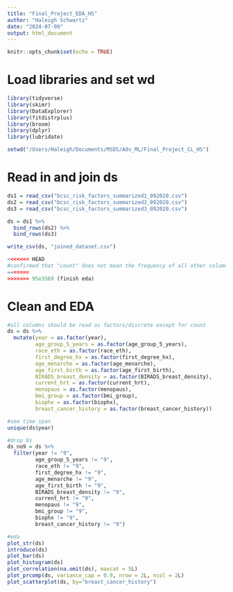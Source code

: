 ```yaml
---
title: "Final_Project_EDA_HS"
author: "Haleigh Schwartz"
date: "2024-07-09"
output: html_document
---
```


```r
knitr::opts_chunk$set(echo = TRUE)
```

# Load libraries and set wd
```r
library(tidyverse)
library(skimr)
library(DataExplorer)
library(fitdistrplus)
library(broom)
library(dplyr)
library(lubridate)

setwd("/Users/Haleigh/Documents/MSDS/Adv_ML/Final_Project_CL_HS")

```

# Read in and join ds
```r
ds1 = read_csv("bcsc_risk_factors_summarized1_092020.csv")
ds2 = read_csv("bcsc_risk_factors_summarized2_092020.csv")
ds3 = read_csv("bcsc_risk_factors_summarized3_092020.csv")

ds = ds1 %>%
  bind_rows(ds2) %>%
  bind_rows(ds3)

write_csv(ds, "joined_dataset.csv")

<<<<<<< HEAD
#confirmed that "count" does not mean the frequency of all other columns. emailed 7/8/24 to ask what it means
=======
>>>>>>> 95e3569 (finish eda)

```
# Clean and EDA
```r
#all columns should be read as factors/discrete except for count
ds = ds %>%
  mutate(year = as.factor(year),
         age_group_5_years = as.factor(age_group_5_years),
         race_eth = as.factor(race_eth),
         first_degree_hx = as.factor(first_degree_hx),
         age_menarche = as.factor(age_menarche),
         age_first_birth = as.factor(age_first_birth),
         BIRADS_breast_density = as.factor(BIRADS_breast_density),
         current_hrt = as.factor(current_hrt),
         menopaus = as.factor(menopaus),
         bmi_group = as.factor(bmi_group),
         biophx = as.factor(biophx),
         breast_cancer_history = as.factor(breast_cancer_history))

#see time span
unique(ds$year)

#drop 9s
ds_no9 = ds %>% 
  filter(year != "9",
         age_group_5_years != "9",
         race_eth != "9",
         first_degree_hx != "9",
         age_menarche != "9",
         age_first_birth != "9",
         BIRADS_breast_density != "9",
         current_hrt != "9",
         menopaus != "9",
         bmi_group != "9",
         biophx != "9",
         breast_cancer_history != "9")

#eda
plot_str(ds)
introduce(ds)
plot_bar(ds)
plot_histogram(ds)
plot_correlation(na.omit(ds), maxcat = 5L)
plot_prcomp(ds, variance_cap = 0.9, nrow = 2L, ncol = 2L)
plot_scatterplot(ds, by="breast_cancer_history")
```

